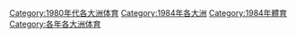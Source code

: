 [[Category:1980年代各大洲体育|Category:1980年代各大洲体育]]
[[Category:1984年各大洲|Category:1984年各大洲]]
[[Category:1984年體育|Category:1984年體育]]
[[Category:各年各大洲体育|Category:各年各大洲体育]]